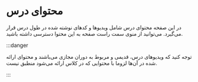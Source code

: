 
# محتوای درس

در این صفحه محتوای درس شامل ویدیوها و کدهای نوشته شده در طول درس قرار می‌گیرد. می‌توانید از منوی سمت راست صفحه به این محتوا دسترسی داشته باشید.

:::danger

توجه کنید که ویدیوهای درس، قدیمی و مربوط به دوران مجازی می‌باشند و محتوای ارائه شده در آن‌ها لزوما با محتوایی که در کلاس ارائه می‌شود منطبق نیست.

:::
